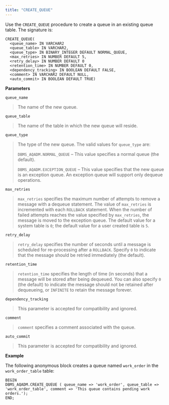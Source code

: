 ```yaml
---
title: "CREATE_QUEUE"
---
```




Use the `CREATE_QUEUE` procedure to create a queue in an existing queue table. The signature is:

    CREATE_QUEUE(
      <queue_name> IN VARCHAR2
      <queue_table> IN VARCHAR2,
      <queue_type> IN BINARY_INTEGER DEFAULT NORMAL_QUEUE,
      <max_retries> IN NUMBER DEFAULT 5,
      <retry_delay> IN NUMBER DEFAULT 0
      <retention_time> IN NUMBER DEFAULT 0,
      <dependency_tracking> IN BOOLEAN DEFAULT FALSE,
      <comment> IN VARCHAR2 DEFAULT NULL,
      <auto_commit> IN BOOLEAN DEFAULT TRUE)

**Parameters**

`queue_name`

> The name of the new queue.

`queue_table`

> The name of the table in which the new queue will reside.

`queue_type`

> The type of the new queue. The valid values for `queue_type` are:
>
> `DBMS_AQADM.NORMAL_QUEUE` – This value specifies a normal queue (the default).
>
> `DBMS_AQADM.EXCEPTION_QUEUE` – This value specifies that the new queue is an exception queue. An exception queue will support only dequeue operations.

`max_retries`

> `max_retries` specifies the maximum number of attempts to remove a message with a dequeue statement. The value of `max_retries` is incremented with each `ROLLBACK` statement. When the number of failed attempts reaches the value specified by `max_retries`, the message is moved to the exception queue. The default value for a system table is `0`; the default value for a user created table is `5`.

`retry_delay`

> `retry_delay` specifies the number of seconds until a message is scheduled for re-processing after a `ROLLBACK`. Specify `0` to indicate that the message should be retried immediately (the default).

`retention_time`

> `retention_time` specifies the length of time (in seconds) that a message will be stored after being dequeued. You can also specify `0` (the default) to indicate the message should not be retained after dequeueing, or `INFINITE` to retain the message forever.

`dependency_tracking`

> This parameter is accepted for compatibility and ignored.

`comment`

> `comment` specifies a comment associated with the queue.

`auto_commit`

> This parameter is accepted for compatibility and ignored.

**Example**

The following anonymous block creates a queue named `work_order` in the `work_order_table` table:

    BEGIN
    DBMS_AQADM.CREATE_QUEUE ( queue_name => 'work_order', queue_table =>
    'work_order_table', comment => 'This queue contains pending work orders.');
    END;
